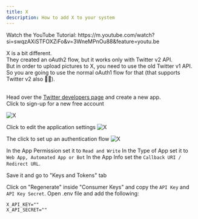 ```yaml
---
title: X
description: How to add X to your system
---
```



<NeverShare />

<Callout>
Watch the YouTube Tutorial: https://m.youtube.com/watch?si=swqzAXiSTFOXZiFo&v=3WneMPnOu88&feature=youtu.be
</Callout>

X is a bit different.<br />
They created an oAuth2 flow, but it works only with Twitter v2 API.<br />
But in order to upload pictures to X, you need to use the old Twitter v1 API.<br />
So you are going to use the normal oAuth1 flow for that (that supports Twitter v2 also 🤷🏻‍).<br /><br />

Head over the [Twitter developers page](https://developer.twitter.com/en/portal/dashboard) and create a new app.<br />
Click to sign-up for a new free account

![X](/images/providers/x/x-001.png)

Click to edit the application settings
![X](/images/providers/x/x-002.png)

The click to set up an authentication flow
![X](/images/providers/x/x-003.png)

In the App Permission set it to `Read and Write`
In the Type of App set it to `Web App, Automated App or Bot`
In the App Info set the `Callback URI / Redirect URL`.

<OAuth2Redirect provider = "x" />

Save it and go to "Keys and Tokens" tab

Click on "Regenerate" inside "Consumer Keys" and copy the `API Key` and `API Key Secret`.
Open .env file and add the following:

```env
X_API_KEY=""
X_API_SECRET=""
```
